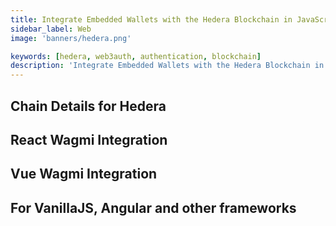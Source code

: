 ```yaml
---
title: Integrate Embedded Wallets with the Hedera Blockchain in JavaScript
sidebar_label: Web
image: 'banners/hedera.png'

keywords: [hedera, web3auth, authentication, blockchain]
description: 'Integrate Embedded Wallets with the Hedera Blockchain in JavaScript | Embedded Wallets'
---
```



<SEO
  title="Integrate Embedded Wallets with the Hedera Blockchain in JavaScript"
  description="Integrate Embedded Wallets with the Hedera Blockchain in JavaScript | Embedded Wallets"
  image="https://web3auth.io/docs/banners/hedera.png"
  slug="/embedded-wallets/connect-blockchain/evm/hedera/web"
/>

## Chain Details for Hedera

<ChainDetailsHedera />

## React Wagmi Integration

<ReactWagmiIntegration />

## Vue Wagmi Integration

<VueWagmiIntegration />

## For VanillaJS, Angular and other frameworks

<JsBlockchainMethods />
